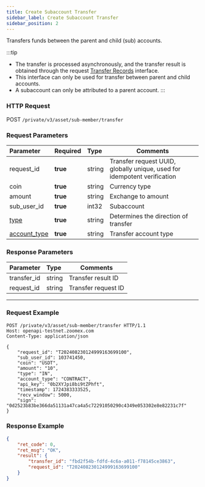 ```yaml
---
title: Create Subaccount Transfer
sidebar_label: Create Subaccount Transfer
sidebar_position: 2
---
```


Transfers funds between the parent and child (sub) accounts.

:::tip
- The transfer is processed asynchronously, and the transfer result is obtained through the request [Transfer Records](../asset/transfer-list) interface.
- This interface can only be used for transfer between parent and child accounts.
- A subaccount can only be attributed to a parent account.
:::

### HTTP Request
POST `/private/v3/asset/sub-member/transfer`

### Request Parameters
| Parameter | Required | Type | Comments|
|:----- |:-------|:-----|------ |
|request_id |**true** |string |Transfer request UUID, globally unique, used for idempotent verification |
|coin |**true** |string |Currency type |
|amount |**true** |string |Exchange to amount |
|sub_user_id |**true** |int32 |Subaccount |
|[type](../asset/enum#transfertype-type) |**true** |string |Determines the direction of transfer |
|[account_type](../asset/enum#accounttype-account_type) |**true** |string |Transfer account type |

### Response Parameters
| Parameter | Type | Comments|
|:----- |:-----|----- |
|transfer_id |string|Transfer result ID |
|request_id  |string|Transfer request ID |

---

### Request Example

``` shell
POST /private/v3/asset/sub-member/transfer HTTP/1.1
Host: openapi-testnet.zoomex.com
Content-Type: application/json

{
    "request_id": "T202408230124999163699100",
    "sub_user_id": 103741450,
    "coin": "USDT",
    "amount": "10",
    "type": "IN",
    "account_type": "CONTRACT",
    "api_key": "0b2XYJpi8bi9tZPhft",
    "timestamp": 1724383333525,
    "recv_window": 5000,
    "sign": "0d2523b83be366da51131a47ca4a5c72291050290c4349e053302e8e82231c7f"
}
```

### Response Example

```json
{
    "ret_code": 0,
    "ret_msg": "OK",
    "result": {
        "transfer_id": "fbd2f54b-fdfd-4c6a-a011-f78145ce3863",
        "request_id": "T202408230124999163699100"
    }
}
```
